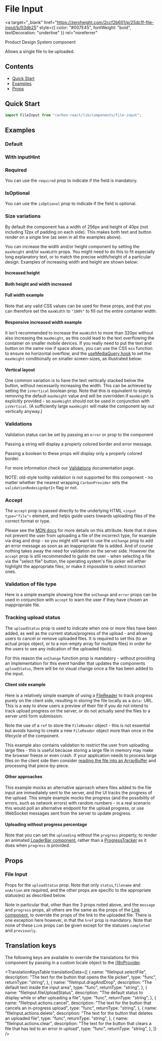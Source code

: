

<Meta title="File Input" of={FileInputStories} />

# File Input

<a
  target="_blank"
  href="https://zeroheight.com/2ccf2b601/p/25dc1f-file-input/b/03db25"
  style={{ color: "#007E45", fontWeight: "bold", textDecoration: "underline" }}
  rel="noreferrer"
>
  Product Design System component
</a>

Allows a single file to be uploaded.

## Contents

- [Quick Start](#quick-start)
- [Examples](#examples)
- [Props](#props)

## Quick Start

```javascript
import FileInput from "carbon-react/lib/components/file-input";
```

## Examples

### Default

<Canvas of={FileInputStories.Default} />

### With inputHint

<Canvas of={FileInputStories.WithInputHint} />

### Required

You can use the `required` prop to indicate if the field is mandatory.

<Canvas of={FileInputStories.Required} />

### IsOptional

You can use the `isOptional` prop to indicate if the field is optional.

<Canvas of={FileInputStories.IsOptional} />

### Size variations

By default the component has a width of 256px and height of 40px (not including 12px of padding on each side). This makes both text and button
render on a single line (as seen in all the examples above).

You can increase the width and/or height component by setting the `maxHeight` and/or `maxWidth` props. You might need to do this to fit especially long
explanatory text, or to match the precise width/height of a particular design. Examples of increasing width and height are shown below:

#### Increased height

<Canvas of={FileInputStories.IncreasedHeight} />

#### Both height and width increased

<Canvas of={FileInputStories.IncreasedBoth} />

#### Full width example

Note that any valid CSS values can be used for these props, and that you can therefore set the `maxWidth` to `"100%"` to fill out the entire container width:

<Canvas of={FileInputStories.FullWidth} />

#### Responsive increased width example

It isn't recommended to increase the `maxWidth` to more than 320px without also increasing the `maxHeight`, as this could lead to the text overflowing the
container on smaller mobile devices. If you really need to put the text and button on the same row if space allows, you can use the CSS `min` function to
ensure no horizontal overflow, and the [useMediaQuery hook](../?path=/docs/documentation-hooks-usemediaquery--docs) to set the `maxHeight` conditionally on
smaller screen-sizes, as illustrated below:

<Canvas of={FileInputStories.IncreasedWidthResponsive} />

#### Vertical layout

One common variation is to have the text vertically stacked below the button, without necessarily increasing the width. This can be achieved by setting the
`isVertical` boolean prop. Note that this is equivalent to simply removing the default `maxHeight` value and will be overridden if `maxHeight` is explicitly
provided - so `maxHeight` should not be used in conjunction with `isVertical`. (A sufficiently large `maxHeight` will make the component lay out vertically
anyway.)

<Canvas of={FileInputStories.Vertical} />

### Validations

Validation status can be set by passing an `error` or prop to the component

Passing a string will display a properly colored border and error message.

Passing a boolean to these props will display only a properly colored border.

For more information check our [Validations](../?path=/docs/documentation-validations--docs) documentation page.

NOTE: old-style tooltip validation is not supported for this component - no matter whether the nearest wrapping `CarbonProvider` sets the `validationRedesignOptIn` flag or not.

<Canvas of={FileInputStories.Validation} />

### Accept

The `accept` prop is passed directly to the underlying HTML `<input type="file">` element, and helps guide users towards uploading files of the correct format or type.

Please see the [MDN docs](https://developer.mozilla.org/en-US/docs/Web/HTML/Attributes/accept) for more details on this attribute. Note that it does not prevent the user
from uploading a file of the incorrect type, for example via drag and drop - so you might still want to use the `onChange` prop to add an error message as soon as an
inappropriate file is added. And of course nothing takes away the need for validation on the server side. However the `accept` prop is still recommended to guide the user -
when selecting a file via the "select file" button, the operating system's file picker will either highlight the appropriate files, or make it impossible to select
incorrect ones.

<Canvas of={FileInputStories.Accept} />

### Validation of file type

Here is a simple example showing how the `onChange` and `error` props can be used in conjunction with `accept` to warn the user if they have chosen an inappropriate
file.

<Canvas of={FileInputStories.FileTypeValidation} />

### Tracking upload status

The `uploadStatus` prop is used to indicate when one or more files have been added, as well as the current status/progress of
the upload - and allowing users to cancel or remove uploaded files. It is required to set this (to an actual props object, or to
a non-empty array for multiple files) in order for the users to see any indication of the uploaded file(s).

For this reason the `onChange` function prop is mandatory - without providing an implementation for this event handler that updates the
components `uploadStatus`, there will be no visual change once a file has been added to the input.

#### Client side example

Here is a relatively simple example of using a [FileReader](https://developer.mozilla.org/en-US/docs/Web/API/FileReader) to track progress purely
on the client side, resulting in storing the file locally as a `data:` URL. This is a way to show users a preview of their file if you do not intend
to track upload progress on the server, or do not actually send the files to a server until form submission.

Note the use of a `ref` to store the `FileReader` object - this is not essential but avoids having to create a new `FileReader` object more than once in the
lifecycle of the component.

This example also contains validation to restrict the user from uploading large files - this is useful because storing a large file in memory may make the
browser freeze or even crash. If your application needs to process large files on the client side then consider
[reading the file into an ArrayBuffer](https://developer.mozilla.org/en-US/docs/Web/API/FileReader/readAsArrayBuffer) and processing that piece-by-piece.

<Canvas of={FileInputStories.UploadStatusClient} />

#### Other approaches

This example mocks an alternative approach where files added to the file input are immediately sent to the server, and the UI tracks the progress of the upload.
This simple example mocks the progress (and the possibility of errors, such as network errors) with random numbers - in a real scenario this would poll an
alternative endpoint for the upload progress, or use WebSocket messages sent from the server to update progress.

<Canvas of={FileInputStories.UploadStatusAlternative} />

#### Uploading without progress percentage

Note that you can set the `uploading` without the `progress` property, to render an
animated [LoaderBar component](../?path=/docs/loader-bar--docs), rather
than a [ProgressTracker](../?path=/docs/progress-tracker--docs) as it does when `progress` is provided.

<Canvas of={FileInputStories.UploadStatusNoProgress} />

## Props

### File Input

<ArgTypes of={FileInputStories} />

Props for the `uploadStatus` prop. Note that only `status`,`filename` and `onAction` are required, and the other props are specific
to the appropriate status(es) as described below.

Note in particular that, other than the 3 props noted above, and the `message` and `progress` props, all others are the same as the props of
the [Link component](../?path=/docs/link--docs), to override the props of the link to the uploaded file. There is one exception here however,
in that the `href` prop is mandatory. Note that none of these `Link` props can be given except for the statuses `completed` and `previously`.

<ArgTypes of={FileUploadStatusStories} />

## Translation keys

The following keys are available to override the translations for this component by passing in a custom locale object to the
[i18nProvider](../?path=/docs/documentation-i18n--docs).

<TranslationKeysTable
  translationData={[
    {
      name: "fileInput.selectFile",
      description: "The text for the button that opens the file picker",
      type: "func",
      returnType: "string",
    },
    {
      name: "fileInput.dragAndDrop",
      description: "The default text inside the input area",
      type: "func",
      returnType: "string",
    },
    {
      name: "fileInput.fileUploadStatus",
      description:
        "The default status to display while or after uploading a file",
      type: "func",
      returnType: "string",
    },
    {
      name: "fileInput.actions.cancel",
      description: "The text for the button that cancels an in-progress upload",
      type: "func",
      returnType: "string",
    },
    {
      name: "fileInput.actions.delete",
      description: "The text for the button that deletes an uploaded file",
      type: "func",
      returnType: "string",
    },
    {
      name: "fileInput.actions.clear",
      description:
        "The text for the button that clears a file that has led to an error in upload",
      type: "func",
      returnType: "string",
    },
  ]}
/>
